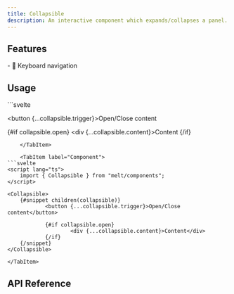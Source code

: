 ```yaml
---
title: Collapsible
description: An interactive component which expands/collapses a panel.
---
```


<Preview client:load />

## Features

<Features>
- 🎹 Keyboard navigation
</Features>

## Usage

<Tabs>
	<TabItem label="Builder">
```svelte
<script lang="ts">
	import { Collapsible } from "melt/builders";

	const collapsible = new Collapsible();
</script>

<button {...collapsible.trigger}>Open/Close content</button>

{#if collapsible.open}
		<div {...collapsible.content}>Content</div>
{/if}
```
	</TabItem>

	<TabItem label="Component">
```svelte
<script lang="ts">
	import { Collapsible } from "melt/components";
</script>

<Collapsible>
	{#snippet children(collapsible)}
			<button {...collapsible.trigger}>Open/Close content</button>

			{#if collapsible.open}
					<div {...collapsible.content}>Content</div>
			{/if}
	{/snippet}
</Collapsible>
```
	</TabItem>
</Tabs>

## API Reference

<ApiTable entry="Collapsible" />

